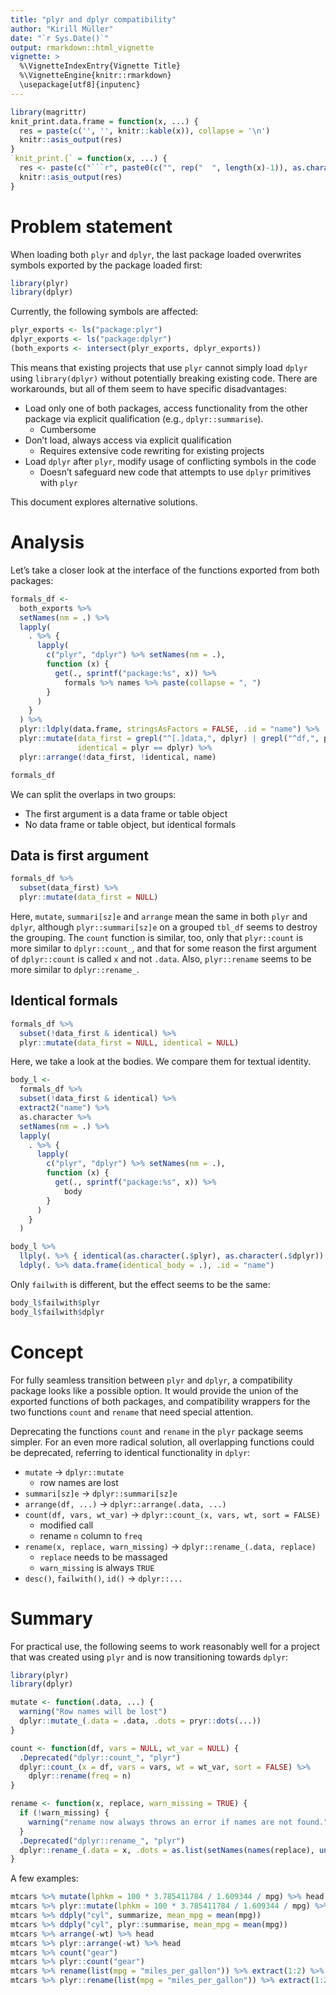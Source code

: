 ```yaml
---
title: "plyr and dplyr compatibility"
author: "Kirill Müller"
date: "`r Sys.Date()`"
output: rmarkdown::html_vignette
vignette: >
  %\VignetteIndexEntry{Vignette Title}
  %\VignetteEngine{knitr::rmarkdown}
  \usepackage[utf8]{inputenc}
---
```


```r
library(magrittr)
knit_print.data.frame = function(x, ...) {
  res = paste(c('', '', knitr::kable(x)), collapse = '\n')
  knitr::asis_output(res)
}
`knit_print.{` = function(x, ...) {
  res <- paste(c("```r", paste0(c("", rep("  ", length(x)-1)), as.character(x)), "}", "```", ""), collapse = '\n')
  knitr::asis_output(res)
}
```

# Problem statement

When loading both `plyr` and `dplyr`,
the last package loaded overwrites symbols exported by the
package loaded first:

```r
library(plyr)
library(dplyr)
```

Currently, the following symbols are affected:

```r
plyr_exports <- ls("package:plyr")
dplyr_exports <- ls("package:dplyr")
(both_exports <- intersect(plyr_exports, dplyr_exports))
```

This means that existing projects that use `plyr`
cannot simply load `dplyr` using `library(dplyr)`
without potentially breaking existing code.
There are workarounds, but all of them seem to have
specific disadvantages:

- Load only one of both packages, access functionality from the
  other package via explicit qualification (e.g., `dplyr::summarise`).
    - Cumbersome
- Don't load, always access via explicit qualification
    - Requires extensive code rewriting for existing projects
- Load `dplyr` after `plyr`, modify usage of conflicting symbols
  in the code
    - Doesn't safeguard new code that attempts to use `dplyr` primitives with `plyr`

This document explores alternative solutions.


# Analysis

Let's take a closer look at the interface of the functions exported from both packages:

```r
formals_df <-
  both_exports %>%
  setNames(nm = .) %>%
  lapply(
    . %>% {
      lapply(
        c("plyr", "dplyr") %>% setNames(nm = .),
        function (x) {
          get(., sprintf("package:%s", x)) %>%
            formals %>% names %>% paste(collapse = ", ")
        }
      )
    }
  ) %>%
  plyr::ldply(data.frame, stringsAsFactors = FALSE, .id = "name") %>%
  plyr::mutate(data_first = grepl("^[.]data,", dplyr) | grepl("^df,", plyr),
               identical = plyr == dplyr) %>%
  plyr::arrange(!data_first, !identical, name)

formals_df
```

We can split the overlaps in two groups:

- The first argument is a data frame or table object
- No data frame or table object, but identical formals

## Data is first argument

```r
formals_df %>%
  subset(data_first) %>%
  plyr::mutate(data_first = NULL)
```

Here, `mutate`, `summari[sz]e` and `arrange` mean the same in both `plyr` and `dplyr`,
although `plyr::summari[sz]e` on a grouped `tbl_df` seems to
destroy the grouping.
The `count` function is similar, too, only that `plyr::count`
is more similar to `dplyr::count_`, and that for some reason
the first argument of `dplyr::count` is called `x` and not `.data`.
Also, `plyr::rename` seems to be more similar to `dplyr::rename_`.

## Identical formals

```r
formals_df %>%
  subset(!data_first & identical) %>%
  plyr::mutate(data_first = NULL, identical = NULL)
```

Here, we take a look at the bodies.
We compare them for textual identity.

```r
body_l <-
  formals_df %>%
  subset(!data_first & identical) %>%
  extract2("name") %>%
  as.character %>%
  setNames(nm = .) %>%
  lapply(
    . %>% {
      lapply(
        c("plyr", "dplyr") %>% setNames(nm = .),
        function (x) {
          get(., sprintf("package:%s", x)) %>%
            body
        }
      )
    }
  )
```

```r
body_l %>%
  llply(. %>% { identical(as.character(.$plyr), as.character(.$dplyr)) } ) %>%
  ldply(. %>% data.frame(identical_body = .), .id = "name")
```

Only `failwith` is different, but the effect seems to be the same:

```r
body_l$failwith$plyr
body_l$failwith$dplyr
```


# Concept

For fully seamless transition between `plyr` and `dplyr`,
a compatibility package looks like a possible option.
It would provide the union of the exported functions of both packages,
and compatibility wrappers for the two functions
`count` and `rename`
that need special attention.

Deprecating the functions `count` and `rename` in the `plyr` package seems simpler.
For an even more radical solution,
all overlapping functions could be deprecated,
referring to identical functionality in `dplyr`:

- `mutate` -> `dplyr::mutate`
    - row names are lost
- `summari[sz]e` -> `dplyr::summari[sz]e`
- `arrange(df, ...)` -> `dplyr::arrange(.data, ...)`
- `count(df, vars, wt_var)` -> `dplyr::count_(x, vars, wt, sort = FALSE)`
    - modified call
    - rename `n` column to `freq`
- `rename(x, replace, warn_missing)` -> `dplyr::rename_(.data, replace)`
    - `replace` needs to be massaged
    - `warn_missing` is always `TRUE`
- `desc()`, `failwith()`, `id()` -> `dplyr::...`


# Summary

For practical use, the following seems to work reasonably well
for a project that was created using `plyr` and is now transitioning
towards `dplyr`:

```r
library(plyr)
library(dplyr)

mutate <- function(.data, ...) {
  warning("Row names will be lost")
  dplyr::mutate_(.data = .data, .dots = pryr::dots(...))
}

count <- function(df, vars = NULL, wt_var = NULL) {
  .Deprecated("dplyr::count_", "plyr")
  dplyr::count_(x = df, vars = vars, wt = wt_var, sort = FALSE) %>%
    dplyr::rename(freq = n)
}

rename <- function(x, replace, warn_missing = TRUE) {
  if (!warn_missing) {
    warning("rename now always throws an error if names are not found.")
  }
  .Deprecated("dplyr::rename_", "plyr")
  dplyr::rename_(.data = x, .dots = as.list(setNames(names(replace), unlist(replace))))
}
```

A few examples:

```r
mtcars %>% mutate(lphkm = 100 * 3.785411784 / 1.609344 / mpg) %>% head
mtcars %>% plyr::mutate(lphkm = 100 * 3.785411784 / 1.609344 / mpg) %>% head
mtcars %>% ddply("cyl", summarize, mean_mpg = mean(mpg))
mtcars %>% ddply("cyl", plyr::summarise, mean_mpg = mean(mpg))
mtcars %>% arrange(-wt) %>% head
mtcars %>% plyr::arrange(-wt) %>% head
mtcars %>% count("gear")
mtcars %>% plyr::count("gear")
mtcars %>% rename(list(mpg = "miles_per_gallon")) %>% extract(1:2) %>% head
mtcars %>% plyr::rename(list(mpg = "miles_per_gallon")) %>% extract(1:2) %>% head
```

